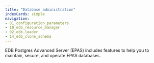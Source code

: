```yaml
---
title: "Database administration"
indexCards: simple
navigation:
- 01_configuration_parameters
- 10_edb_resource_manager
- 02_edb_loader
- 14_edb_clone_schema
---
```


EDB Postgres Advanced Server (EPAS) includes features to help you to maintain, secure, and operate EPAS databases.